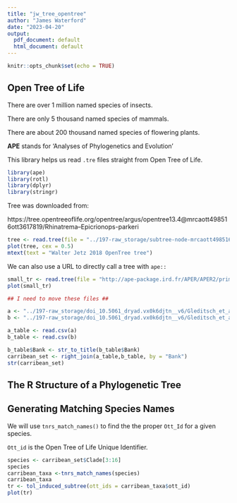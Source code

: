 ```yaml
---
title: "jw_tree_opentree"
author: "James Waterford"
date: "2023-04-20"
output:
  pdf_document: default
  html_document: default
---
```


```r
knitr::opts_chunk$set(echo = TRUE)
```

## Open Tree of Life

There are over 1 million named species of insects.

There are only 5 thousand named species of mammals.

There are about 200 thousand named species of flowering plants.



**APE** stands for 'Analyses of Phylogenetics and Evolution'

This library helps us read `.tre` files straight from Open Tree of Life.

```r
library(ape)
library(rotl)
library(dplyr)
library(stringr)

```

Tree was downloaded from:

https://tree.opentreeoflife.org/opentree/argus/opentree13.4@mrcaott498516ott3617819/Rhinatrema--Epicrionops-parkeri
```r
tree <- read.tree(file = "../197-raw_storage/subtree-node-mrcaott498516ott3617819-Rhinatrema--Epicrionops-parkeri.tre")
plot(tree, cex = 0.5) 
mtext(text = "Walter Jetz 2018 OpenTree tree")
```

We can also use a URL to directly call a tree with `ape::`

```r
small_tr <- read.tree(file = "http://ape-package.ird.fr/APER/APER2/primfive.tre")
plot(small_tr)
```


```r
## I need to move these files ##

a <- "../197-raw_storage/doi_10.5061_dryad.vx0k6djtn__v6/Gleditsch_et_al_Caribbean_Bank_Data.csv"
b <- "../197-raw_storage/doi_10.5061_dryad.vx0k6djtn__v6/Gleditsch_et_al_Caribbean_Herp_SR.csv"

a_table <- read.csv(a)
b_table <- read.csv(b)

b_table$Bank <- str_to_title(b_table$Bank)
carribean_set <- right_join(a_table,b_table, by = "Bank")
str(carribean_set)

```

## The R Structure of a Phylogenetic Tree


## Generating Matching Species Names

We will use `tnrs_match_names()` to find the the proper `Ott_Id` for a given species.

`Ott_id` is the Open Tree of Life Unique Identifier.

```r
species <- carribean_set$Clade[3:16]
species
carribean_taxa <-tnrs_match_names(species)
carribean_taxa
tr <- tol_induced_subtree(ott_ids = carribean_taxa$ott_id)
plot(tr)


```

 


